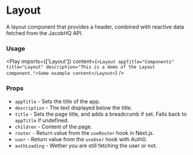 
# Layout
A layout component that provides a header, combined with reactive data fetched from the JacobHQ API.

### Usage
<Play imports={['Layout']} content={`<Layout appTitle="Components" title="Layout" description="This is a demo of the Layout component.">Some example content</Layout>`} />

### Props
- `appTitle` - Sets the title of the app.
- `description` - The text displayed below the title.
- `title` - Sets the page title, and adds a breadcrumb if set. Falls back to `appTitle` if undefined.
- `children` - Content of the page.
- `router` - Return value from the `useRouter` hook in Next.js.
- `user` - Return value from the `useUser` hook with Auth0.
- `authLoading` - Wether you are still fetching the user or not.